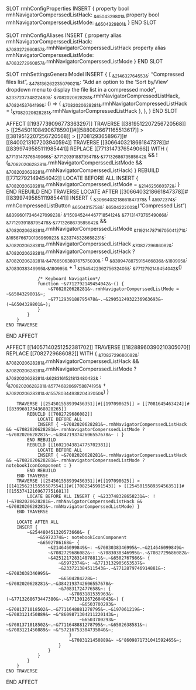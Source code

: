SLOT rmhConfigProperties
    INSERT {
        property bool rmhNavigatorComperssedListHack: ~&6504329801&~
        property bool rmhNavigatorComperssedListMode: ~&6504329801&~
    }
END SLOT

SLOT rmhConfigAliases
    INSERT {
        property alias rmhNavigatorComperssedListHack: ~&7083272960857&~.rmhNavigatorComperssedListHack
        property alias rmhNavigatorComperssedListMode: ~&7083272960857&~.rmhNavigatorComperssedListMode
    }
END SLOT

SLOT rmhSettingsGeneralModel
    INSERT {
        {
           ~&214632764553&~: "Compressed files list",
           ~&478136262235079021&~: "Add an option to the 'Sort by/View' dropdown menu to display the file list in a compressed mode",
           ~&233723734822480&~: ~&7082020628281&~.rmhNavigatorCompressedListHack,
           ~&7082453764199&~: () => { ~&7082020628281&~.rmhNavigatorCompressedListHack = !~&7082020628281&~.rmhNavigatorCompressedListHack },
        },
    }
END SLOT

AFFECT [[1937739096773363297]]
    TRAVERSE [[3819512207256720568]] > [[254501108490678590]]#[[5880826671165513617]] > [[3819512207256720568]] > [[7081293658967]]#[[8400213107203940594]]
        TRAVERSE [[3066403218661847378]]#[[8399749585111985441]]
            REPLACE [[7713147376549066]] WITH {
                ~&7713147376549066&~: ~&7712939188795478&~.~&7713268673585642&~ && !(~&7082020628281&~.rmhNavigatorComperssedListMode && ~&7082020628281&~.rmhNavigatorComperssedListHack)
            }
            REBUILD [[7712792149454042]]
                LOCATE BEFORE ALL
                INSERT { ~&7082020628281&~.rmhNavigatorComperssedListMode = ~&214625660372&~; }
            END REBUILD
        END TRAVERSE
        LOCATE AFTER [[3066403218661847378]]#[[8399749585111985441]]
        INSERT {
            ~&3066403218661847378&~ {
                ~&5972374&~: rmhCompressedListButton
                ~&6504315758&~: ~&6504222003&~("Compressed List")
                ~&8399601734642709923&~: ~&"15094524446771854124&~
                ~&7713147376549066&~: ~&7712939188795478&~.~&7713268673585642&~ && ~&7082020628281&~.rmhNavigatorComperssedListMode
                ~&11921478716705041271&~: ~&1656766700136969923&~
                ~&233748328658231&~: ~&7082020628281&~.rmhNavigatorComperssedListHack
                ~&7082729686082&~: ~&7082020628281&~.rmhNavigatorComperssedListHack
                    ? ~&7082020628281&~.~&4766506380767575030&~
                    : 0
                ~&8399478875915466836&~.~&180995&~: ~&7083038346995&~.~&180995&~ + 1
                ~&254542236275632405&~: ~&7712792149454042&~()

                /* Keyboard Navigation*/
                function ~&7712792149454042&~() {
                    ~&7082020628281&~.rmhNavigatorComperssedListMode = ~&6504329801&~;
                    ~&7712939188795478&~.~&2905124932236963693&~(~&6504329801&~);
                }
            }
        }
    END TRAVERSE
END AFFECT

AFFECT [[14057140251252381702]]
    TRAVERSE [[18288960390210305070]]
        REPLACE [[7082729686082]] WITH {
            ~&7082729686082&~: ~&7082020628281&~.rmhNavigatorComperssedListHack && ~&7082020628281&~.rmhNavigatorComperssedListMode
                ? ~&7082020628281&~.~&6283161521813480432&~
                : (~&7082020628281&~.~&5774682069758874195&~ + ~&7082020628281&~.~&15578034493820432050&~)
        }

        TRAVERSE [[254501558939456351]]#[[197098625]] > [[7081645463424]]#[[8399601734368028265]]
            REBUILD [[7082729686082]]
                LOCATE BEFORE ALL
                INSERT { ~&7082020628281&~.rmhNavigatorComperssedListHack && ~&7082020628281&~.rmhNavigatorComperssedListMode ? ~&7082020628281&~.~&3842193742606557678&~ : }
            END REBUILD
            REBUILD [[16021043814775702381]]
                LOCATE BEFORE ALL
                INSERT { ~&7082020628281&~.rmhNavigatorComperssedListHack && ~&7082020628281&~.rmhNavigatorComperssedListMode ? notebookIconComponent : }
            END REBUILD
        END TRAVERSE
        TRAVERSE [[254501558939456351]]#[[197098625]] > [[14125623155555875541]]#[[7082545991543]] > [[254501558939456351]]#[[15537412169677751681]]
            LOCATE BEFORE ALL INSERT { ~&233748328658231&~: !(~&7082020628281&~.rmhNavigatorComperssedListHack && ~&7082020628281&~.rmhNavigatorComperssedListMode) }
        END TRAVERSE

        LOCATE AFTER ALL
        INSERT {
            ~&254480451320573660&~ {
                ~&5972374&~: notebookIconComponent
                ~&6502786168&~ {
                    ~&214646099849&~: ~&7083038346995&~.~&214646099849&~
                    ~&7082729686082&~: ~&7083038346995&~.~&7082729686082&~
                    ~&425121728314878811&~.~&6502767986&~ {
                        ~&5972374&~: ~&7713132905653537&~
                        ~&233721384511543&~.~&7712879746914881&~: ~&7083038346995&~
                        ~&6504284228&~: ~&7082020628281&~.~&3842193742606557678&~
                        ~&7083172477658&~: {
                            ~&7083181535963&~(~&7713268673447380&~.~&7713012672604043&~) {
                                ~&6503700293&~ ~&7081371018502&~.~&7711648881278795&~.~&197061219&~: ~&7083121450889&~ ~&"8609871304211220143&~;
                                ~&6503700293&~ ~&7081371018502&~.~&7711648881278795&~.~&6502638581&~: ~&7083121450889&~ ~&"57216753304735040&~;
                            }
                            ~&7083121450889&~ ~&"8609871731041592465&~;
                        }
                    }
                }
            }
        }
    END TRAVERSE
END AFFECT
